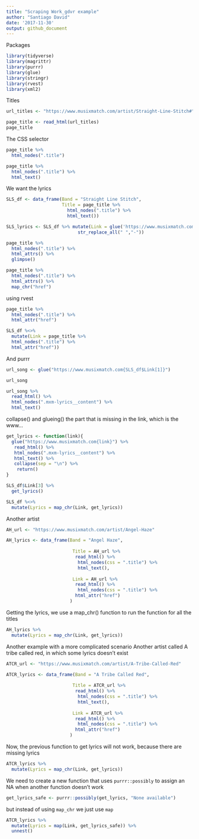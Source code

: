```yaml
---
title: "Scraping Work_gdvr example"
author: "Santiago David"
date: '2017-11-30'
output: github_document
---
```


Packages
```r
library(tidyverse)
library(magrittr)
library(purrr)
library(glue)
library(stringr)
library(rvest)
library(xml2)
```

Titles

```r
url_titles <- "https://www.musixmatch.com/artist/Straight-Line-Stitch#"

page_title <- read_html(url_titles)
page_title
```

The CSS selector
```r
page_title %>%
  html_nodes(".title")
```

```r
page_title %>%
  html_nodes(".title") %>%
  html_text()
```

We want the lyrics
```r
SLS_df <- data_frame(Band = "Straight Line Stitch",
                     Title = page_title %>%
                       html_nodes(".title") %>%
                       html_text())
```

```r
SLS_lyrics <- SLS_df %>% mutate(Link = glue('https://www.musixmatch.com/lyrics/{Band}/{Title}') %>%
                           str_replace_all(" ","-"))
```

```r
page_title %>%
  html_nodes(".title") %>%
  html_attrs() %>%
  glimpse()
```

```r
page_title %>%
  html_nodes(".title") %>%
  html_attrs() %>%
  map_chr("href")
```

using rvest
```r
page_title %>%
  html_nodes(".title") %>%
  html_attr("href")
```

```r
SLS_df %<>%
  mutate(Link = page_title %>%
  html_nodes(".title") %>%
  html_attr("href"))
```

And purrr
```r
url_song <- glue("https://www.musixmatch.com{SLS_df$Link[1]}")

url_song
```

```r
url_song %>%
  read_html() %>%
  html_nodes(".mxm-lyrics__content") %>%
  html_text()
```

collapse() and glueing() the part that is missing in the link, which is the www...

```r
get_lyrics <- function(link){
  glue("https://www.musixmatch.com{link}") %>%
   read_html() %>%
   html_nodes(".mxm-lyrics__content") %>%
   html_text() %>%
   collapse(sep = "\n") %>%
    return()
}
```

```r
SLS_df$Link[3] %>%
  get_lyrics()
```

```r
SLS_df %<>%
  mutate(Lyrics = map_chr(Link, get_lyrics))
```

Another artist
```r
AH_url <- "https://www.musixmatch.com/artist/Angel-Haze"

AH_lyrics <- data_frame(Band = "Angel Haze",
                        
                         Title = AH_url %>%
                          read_html() %>%
                           html_nodes(css = ".title") %>%
                           html_text(),
                        
                         Link = AH_url %>%
                          read_html() %>%
                           html_nodes(css = ".title") %>%
                          html_attr("href")
                        )
```


Getting the lyrics, we use a map_chr() function to run the function for all the titles
```r
AH_lyrics %>% 
  mutate(Lyrics = map_chr(Link, get_lyrics))
```

Another example with a more complicated scenario
Another artist called A tribe called red, in which some lyrics doesn't exist

```r
ATCR_url <- "https://www.musixmatch.com/artist/A-Tribe-Called-Red"

ATCR_lyrics <- data_frame(Band = "A Tribe Called Red",
                        
                         Title = ATCR_url %>%
                          read_html() %>%
                           html_nodes(css = ".title") %>%
                           html_text(),
                        
                         Link = ATCR_url %>%
                          read_html() %>%
                           html_nodes(css = ".title") %>%
                          html_attr("href")
                        )
```

Now, the previous function to get lyrics will not work, because there are missing lyrics
```r
ATCR_lyrics %>% 
  mutate(Lyrics = map_chr(Link, get_lyrics))
```
We need to create a new function that uses `purrr::possibly` to assign an NA when another function doesn't work

```r
get_lyrics_safe <- purrr::possibly(get_lyrics, "None available")
```

but instead of using `map_chr` we just use `map`
```r
ATCR_lyrics %>% 
  mutate(Lyrics = map(Link, get_lyrics_safe)) %>% 
  unnest()
```


